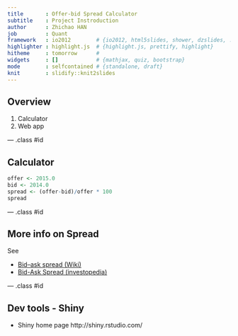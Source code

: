 ```yaml
---
title       : Offer-bid Spread Calculator
subtitle    : Project Instroduction
author      : Zhichao HAN
job         : Quant
framework   : io2012        # {io2012, html5slides, shower, dzslides, ...}
highlighter : highlight.js  # {highlight.js, prettify, highlight}
hitheme     : tomorrow      # 
widgets     : []            # {mathjax, quiz, bootstrap}
mode        : selfcontained # {standalone, draft}
knit        : slidify::knit2slides
---
```


## Overview

1. Calculator
2. Web app

--- .class #id 

## Calculator

```r

offer <- 2015.0
bid <- 2014.0
spread <- (offer-bid)/offer * 100
spread
```


--- .class #id 

## More info on Spread

See 

- [Bid–ask spread (Wiki)](http://en.wikipedia.org/wiki/Bid%E2%80%93ask_spread)
- [Bid-Ask Spread (investopedia)](http://www.investopedia.com/terms/b/bid-askspread.asp)

--- .class #id

## Dev tools - Shiny

- Shiny home page http://shiny.rstudio.com/


